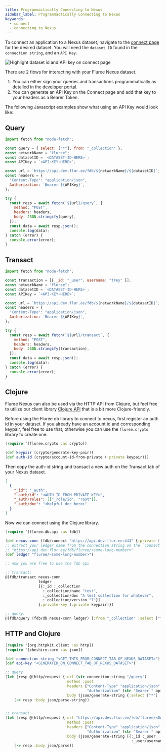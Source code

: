 ```yaml
---
title: Programmactically Connecting to Nexus
sidebar_label: Programmactically Connecting to Nexus
keywords:
  - connect
  - connecting to Nexus
---
```


To connect an application to a Nexus dataset, navigate to the [connect page](https://developers.flur.ee/docs/dataset-pages/connect/) for the desired dataset.
You will need the `dataset ID` found in the `connection string`, and an `API Key`.

![Highlight dataset id and API key on connect page](/img/connect_highlight.png)

There are 2 flows for interacting with your Fluree Nexus dataset.

1. You can either sign your queries and transactions programmatically as detailed in the [developer portal](https://developers.flur.ee/docs/concepts/identity/signatures/#signed-queries).
2. You can generate an API Key on the Connect page and add that key to your headers as a Bearer Token.

The following Javascript examples show what using an API Key would look like:

## Query

```javascript
import fetch from "node-fetch";

const query = { select: ["*"], from: "_collection" };
const networkName = "fluree";
const datasetID = `<DATASET-ID-HERE>`;
const APIKey = `<API-KEY-HERE>`;

const url = `https://api.dev.flur.ee/fdb/${networkName}/${datasetID}`;
const headers = {
  "Content-Type": "application/json",
  Authorization: `Bearer ${APIKey}`,
};

try {
  const resp = await fetch(`${url}/query`, {
    method: "POST",
    headers: headers,
    body: JSON.stringify(query),
  });
  const data = await resp.json();
  console.log(data);
} catch (error) {
  console.error(error);
}
```

## Transact

```javascript
import fetch from "node-fetch";

const transaction = [{ _id: "_user", username: "trey" }];
const networkName = "fluree";
const datasetID = `<DATASET-ID-HERE>`;
const APIKey = `<API-KEY-HERE>`;

const url = `https://api.dev.flur.ee/fdb/${networkName}/${datasetID}`;
const headers = {
  "Content-Type": "application/json",
  Authorization: `Bearer ${APIKey}`,
};

try {
  const resp = await fetch(`${url}/transact`, {
    method: "POST",
    headers: headers,
    body: JSON.stringify(transaction),
  });
  const data = await resp.json();
  console.log(data);
} catch (error) {
  console.error(error);
}
```

## Clojure

Fluree Nexus can also be used via the HTTP API from Clojure, but feel free to utilize our client library [Clojure API](https://developers.flur.ee/docs/reference/clojure/) that is a bit more Clojure-friendly.

Before using the Fluree db library to connect to nexus, first register an auth id in your dataset. If you already have an account id and corresponding keypair, feel free to use that, otherwise you can use the `fluree.crypto` library to create one.

```clojure
(require '[fluree.crypto :as crypto])

(def keypair (crypto/generate-key-pair))
(def auth-id (crypto/account-id-from-private (:private keypair)))
```

Then copy the auth-id string and transact a new auth on the Transact tab of your Nexus dataset.

```json
[
  {
    "_id": "_auth",
    "_auth/id": "<AUTH_ID_FROM_PRIVATE_KEY>",
    "_auth/roles": [["_role/id", "root"]],
    "_auth/doc": "<helpful doc here>"
  }
]
```

Now we can connect using the Clojure library.

```clojure
(require '[fluree.db.api :as fdb])

(def nexus-conn (fdb/connect "https://api.dev.flur.ee:443" {:private (:private keypair)}))
;; extract your ledger name from the connection string on the `connect` tab of your dataset
;; "https://api.dev.flur.ee/fdb/fluree/<some-long-number>"
(def ledger "fluree/<some-long-number>")

;; now you are free to use the fdb api

;; transact:
@(fdb/transact nexus-conn
               ledger
               [{:_id :_collection
                 :_collection/name "test",
                 :_collection/doc "A test collection for whatever",
                 :_collection/version "1"}]
               {:private-key (:private keypair)})

;; query:
@(fdb/query (fdb/db nexus-conn ledger) {:from "_collection" :select ["*"]})
```

## HTTP and Clojure

```clojure
(require '[org.httpkit.client :as http])
(require '[cheshire.core :as json])

(def connection-string "<GET_THIS_FROM_CONNECT_TAB_OF_NEXUS_DATASET>")
(def api-key "<GENERATED_ON_CONNECT_TAB_OF_NEXUS_DATASET>")

;; query
(let [resp @(http/request {:url (str connection-string "/query")
                           :method :post
                           :headers {"Content-Type" "application/json"
                                     "Authorization" (str "Bearer " api-key)}
                           :body (json/generate-string {:select ["*"] :from "_collection"})})]
    (-> resp :body json/parse-string))


;; transact
(let [resp @(http/request {:url "https://api.dev.flur.ee/fdb/fluree/<DATASET ID HERE>/transact"
                           :method :post
                           :headers {"Content-Type" "application/json"
                                     "Authorization" (str "Bearer " api-key)}
                           :body (json/generate-string [{:_id :_user
                                                         :_user/username "dan"}])})]
    (-> resp :body json/parse))
```
